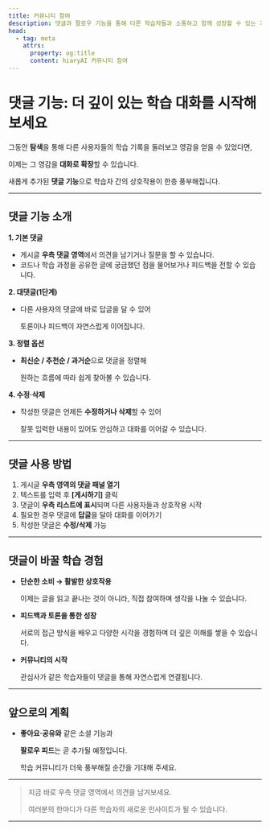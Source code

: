 ```yaml
---
title: 커뮤니티 참여
description: 댓글과 팔로우 기능을 통해 다른 학습자들과 소통하고 함께 성장할 수 있는 기능입니다.
head:
  - tag: meta
    attrs:
      property: og:title
      content: hiaryAI 커뮤니티 참여
---
```


# 댓글 기능: 더 깊이 있는 학습 대화를 시작해보세요

그동안 **탐색**을 통해 다른 사용자들의 학습 기록을 둘러보고 영감을 얻을 수 있었다면,

이제는 그 영감을 **대화로 확장**할 수 있습니다.

새롭게 추가된 **댓글 기능**으로 학습자 간의 상호작용이 한층 풍부해집니다.

---

## 댓글 기능 소개

**1. 기본 댓글**

- 게시글 **우측 댓글 영역**에서 의견을 남기거나 질문을 할 수 있습니다.
- 코드나 학습 과정을 공유한 글에 궁금했던 점을 물어보거나 피드백을 전할 수 있습니다.

**2. 대댓글(1단계)**

- 다른 사용자의 댓글에 바로 답글을 달 수 있어
    
    토론이나 피드백이 자연스럽게 이어집니다.
    

**3. 정렬 옵션**

- **최신순 / 추천순 / 과거순**으로 댓글을 정렬해
    
    원하는 흐름에 따라 쉽게 찾아볼 수 있습니다.
    

**4. 수정·삭제**

- 작성한 댓글은 언제든 **수정하거나 삭제**할 수 있어
    
    잘못 입력한 내용이 있어도 안심하고 대화를 이어갈 수 있습니다.
    

---

## 댓글 사용 방법

1. 게시글 **우측 영역의 댓글 패널 열기**
2. 텍스트를 입력 후 **[게시하기]** 클릭
3. 댓글이 **우측 리스트에 표시**되며 다른 사용자들과 상호작용 시작
4. 필요한 경우 댓글에 **답글**을 달아 대화를 이어가기
5. 작성한 댓글은 **수정/삭제** 가능

---

## 댓글이 바꿀 학습 경험

- **단순한 소비 → 활발한 상호작용**
    
    이제는 글을 읽고 끝나는 것이 아니라, 직접 참여하며 생각을 나눌 수 있습니다.
    
- **피드백과 토론을 통한 성장**
    
    서로의 접근 방식을 배우고 다양한 시각을 경험하며 더 깊은 이해를 쌓을 수 있습니다.
    
- **커뮤니티의 시작**
    
    관심사가 같은 학습자들이 댓글을 통해 자연스럽게 연결됩니다.
    

---

## 앞으로의 계획

- **좋아요·공유와** 같은 소셜 기능과
    
    **팔로우 피드**는 곧 추가될 예정입니다.
    
    학습 커뮤니티가 더욱 풍부해질 순간을 기대해 주세요.
    

---

> 지금 바로 우측 댓글 영역에서 의견을 남겨보세요.
> 
> 
> 여러분의 한마디가 다른 학습자의 새로운 인사이트가 될 수 있습니다.
> 

---
